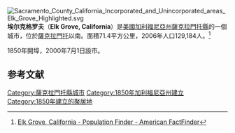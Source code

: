 {{noteTA
|T=zh-hans:埃尔克格罗夫 (加利福尼亚州);zh-hant:麋鹿林 (加利福尼亞州);
|1=zh-hans:埃尔克格罗夫;zh-hant:麋鹿林;
|2=zh-hans:萨克拉门托;zh-hk:薩克拉門托;zh-tw:沙加緬度;
|3=zh-hans:县;zh-hk:縣;zh-tw:郡;
}}
[[File:Sacramento_County_California_Incorporated_and_Unincorporated_areas_Elk_Grove_Highlighted.svg|right]]
'''埃尔克格罗夫'''（'''Elk Grove, California'''）是[[美國|美國]][[加利福尼亞州|加利福尼亞州]][[薩克拉門托縣_(加利福尼亞州)|薩克拉門托縣]]的一個城市，位於[[薩克拉門托|薩克拉門托]]以南。面積71.4平方公里，2006年人口129,184人。<ref>[http://factfinder.census.gov/servlet/SAFFPopulation?_event=Search&geo_id=16000US0616000&_geoContext=01000US%7C04000US06%7C16000US0616000&_street=&_county=Elk+Grove&_cityTown=Elk+Grove&_state=04000US06&_zip=&_lang=en&_sse=on&ActiveGeoDiv=geoSelect&_useEV=&pctxt=fph&pgsl=160&_submenuId=population_0&ds_name=null&_ci_nbr=null&qr_name=&reg=%3Anull&_keyword=&_industry= Elk Grove, California - Population Finder - American FactFinder]{{Dead link|date=2020年4月 |bot=InternetArchiveBot |fix-attempted=yes }}</ref>

1850年開埠，2000年7月1日設市。

== 参考文献 ==
<div class="references-small">
<references />
</div>
{{薩克拉門托縣 (加利福尼亞州)}}
{{California}}
[[Category:薩克拉門托縣城市|Category:薩克拉門托縣城市]]
[[Category:1850年加利福尼亞州建立|Category:1850年加利福尼亞州建立]]
[[Category:1850年建立的聚居地|Category:1850年建立的聚居地]]
